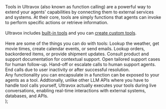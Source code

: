   <div>
    Tools in Ultravox (also known as function calling) are a powerful way to extend your agents' capabilities by connecting them to external services and systems. At their core, tools are simply functions that agents can invoke to perform specific actions or retrieve information.
    <br /><br />
    Ultravox includes <a href="/tools/built-in-tools">built-in tools</a> and you can <a href="/tools/http-vs-client-tools">create custom tools</a>.
    <br /><br />
    Here are some of the things you can do with tools:

  <CardGroup cols={2}>
    <Card title="Communicate with the Outside world" icon="earth-americas">
      Lookup the weather, get movie times, create calendar events, or send emails.
    </Card>
    <Card title="Order Lookup" icon="cart-shopping">
      Lookup orders, backordered items, or provide shipment updates.
    </Card>
    <Card title="Knowledge Base" icon="circle-info">
      Consult product and support documentation for contextual support.
    </Card>
    <Card title="Create Support Case" icon="message-question">
      Open tailored support cases for human follow-up.
    </Card>
    <Card title="Transfer Call" icon="swap">
      Hand-off or escalate calls to human support agents.
    </Card>
    <Card title="End Call" icon="phone-hangup">
      End calls due to user inactivity or after successful resolution.
    </Card>
  </CardGroup>
  <br />
  Any functionality you can encapsulate in a function can be exposed to your agents as a tool. Addtionally, unlike other LLM APIs where you have to handle tool calls yourself, Ultravox actually executes your tools during live conversations, enabling real-time interactions with external systems, databases, and APIs.
  </div>
);